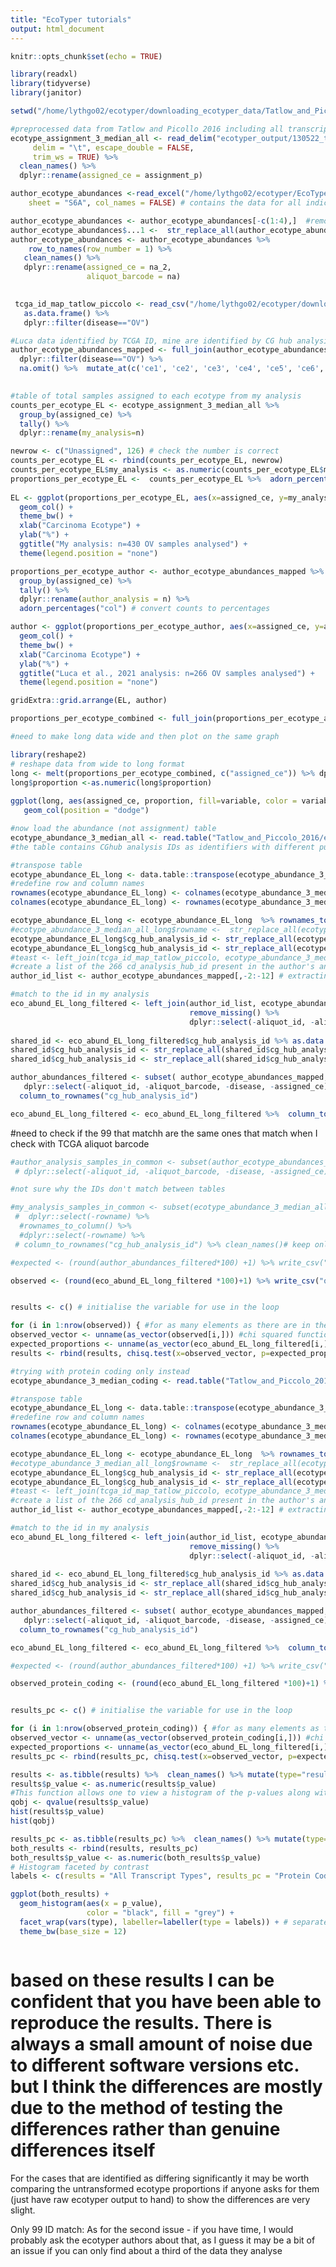 ```yaml
---
title: "EcoTyper tutorials"
output: html_document
---
```


```r
knitr::opts_chunk$set(echo = TRUE)
```
```r
library(readxl)
library(tidyverse)
library(janitor)
```

```r
setwd("/home/lythgo02/ecotyper/downloading_ecotyper_data/Tatlow_and_Piccolo_2016/")
```

```r
#preprocessed data from Tatlow and Picollo 2016 including all transcripts (not protein coding only) with transcript isoforms collapsed to median per gene
ecotype_assignment_3_median_all <- read_delim("ecotyper_output/130522_tatlow_piccolo_2016_for_ecotyper_3_median_all/tatlow_picollo_2016_for_ecotyper_3_median_all_transcripts/B.cells/state_abundances.txt", 
     delim = "\t", escape_double = FALSE, 
     trim_ws = TRUE) %>% 
  clean_names() %>% 
  dplyr::rename(assigned_ce = assignment_p)

```



```r

author_ecotype_abundances <-read_excel("/home/lythgo02/ecotyper/EcoTyper_source_code/1-s2.0-S0092867421010618-mmc6_table_s6_ecotype_abundances.xlsx", 
    sheet = "S6A", col_names = FALSE) # contains the data for all indications from TCGA Tatlow and Picollo., 2016, not just ovarian dataset 

author_ecotype_abundances <- author_ecotype_abundances[-c(1:4),]  #remove additional data in first four rows of table 
author_ecotype_abundances$...1 <-  str_replace_all(author_ecotype_abundances$...1, "\\.", "-") #convert punctuation in ID to the same format as in the ID map from Tatlow and Picollo 2016 
author_ecotype_abundances <- author_ecotype_abundances %>% 
    row_to_names(row_number = 1) %>%  
   clean_names() %>% 
   dplyr::rename(assigned_ce = na_2,
                 aliquot_barcode = na)
   
```

```r
 tcga_id_map_tatlow_piccolo <- read_csv("/home/lythgo02/ecotyper/downloading_ecotyper_data/Tatlow_and_Piccolo_2016/TCGA_ID_MAP.csv") %>% clean_names() %>%
   as.data.frame() %>% 
   dplyr::filter(disease=="OV")
```

```r
#Luca data identified by TCGA ID, mine are identified by CG hub analysis ID (which are contained attached to relevant TCGA ID within ID map)
author_ecotype_abundances_mapped <- full_join(author_ecotype_abundances, tcga_id_map_tatlow_piccolo) %>% 
  dplyr::filter(disease=="OV") %>% 
  na.omit() %>%  mutate_at(c('ce1', 'ce2', 'ce3', 'ce4', 'ce5', 'ce6', 'ce7', 'ce8', 'ce9', 'ce10'), as.numeric)  #266 from the author_ecotype_abundances match up to IDs from the Tatlow and Piccolo ID map (Luca and Steen only included 266 TCGA ovarian cancer samples in their analysis)
 

```

```r
#table of total samples assigned to each ecotype from my analysis
counts_per_ecotype_EL <- ecotype_assignment_3_median_all %>% 
  group_by(assigned_ce) %>% 
  tally() %>% 
  dplyr::rename(my_analysis=n) 

newrow <- c("Unassigned", 126) # check the number is correct
counts_per_ecotype_EL <- rbind(counts_per_ecotype_EL, newrow) 
counts_per_ecotype_EL$my_analysis <- as.numeric(counts_per_ecotype_EL$my_analysis) # converting back to numeric as adding the new "unassigned" row converts to character
proportions_per_ecotype_EL <-  counts_per_ecotype_EL %>%  adorn_percentages("col") # convert counts to percentages
  
EL <- ggplot(proportions_per_ecotype_EL, aes(x=assigned_ce, y=my_analysis, fill=assigned_ce)) +
  geom_col() +
  theme_bw() + 
  xlab("Carcinoma Ecotype") + 
  ylab("%") +
  ggtitle("My analysis: n=430 OV samples analysed") +
  theme(legend.position = "none")

proportions_per_ecotype_author <- author_ecotype_abundances_mapped %>% 
  group_by(assigned_ce) %>% 
  tally() %>% 
  dplyr::rename(author_analysis = n) %>% 
  adorn_percentages("col") # convert counts to percentages

author <- ggplot(proportions_per_ecotype_author, aes(x=assigned_ce, y=author_analysis, fill=assigned_ce)) +
  geom_col() +
  theme_bw() + 
  xlab("Carcinoma Ecotype") + 
  ylab("%") +
  ggtitle("Luca et al., 2021 analysis: n=266 OV samples analysed") +
  theme(legend.position = "none")

gridExtra::grid.arrange(EL, author)
```

```r

proportions_per_ecotype_combined <- full_join(proportions_per_ecotype_author, proportions_per_ecotype_EL)

#need to make long data wide and then plot on the same graph

library(reshape2)
# reshape data from wide to long format
long <- melt(proportions_per_ecotype_combined, c("assigned_ce")) %>% dplyr::rename(proportion=value)
long$proportion <-as.numeric(long$proportion)
  
ggplot(long, aes(assigned_ce, proportion, fill=variable, color = variable)) + 
   geom_col(position = "dodge")
```

```r

#now load the abundance (not assignment) table
ecotype_abundance_3_median_all <- read.table("Tatlow_and_Piccolo_2016/ecotyper_output/130522_tatlow_piccolo_2016_for_ecotyper_3_median_all/tatlow_picollo_2016_for_ecotyper_3_median_all_transcripts/Ecotypes/ecotype_abundance.txt")
#the table contains CGhub analysis IDs as identifiers with different punctuation to the example data provided by the authors

#transpose table
ecotype_abundance_EL_long <- data.table::transpose(ecotype_abundance_3_median_all)
#redefine row and column names
rownames(ecotype_abundance_EL_long) <- colnames(ecotype_abundance_3_median_all)
colnames(ecotype_abundance_EL_long) <- rownames(ecotype_abundance_3_median_all)

ecotype_abundance_EL_long <- ecotype_abundance_EL_long  %>% rownames_to_column( var = "rowname")
#ecotype_abundance_3_median_all_long$rowname <-  str_replace_all(ecotype_abundance_3_median_all_long$rowname, "\\.", "-") %>% as_vector()
ecotype_abundance_EL_long$cg_hub_analysis_id <- str_replace_all(ecotype_abundance_EL_long$rowname, "\\.", "-")
ecotype_abundance_EL_long$cg_hub_analysis_id <- str_replace_all(ecotype_abundance_EL_long$cg_hub_analysis_id, "_median", "") 
#teast <- left_join(tcga_id_map_tatlow_piccolo, ecotype_abundance_3_median_all_long)
#create a list of the 266 cd_analysis_hub_id present in the author's analysis 
author_id_list <- author_ecotype_abundances_mapped[,-2:-12] # extracting the IDs I am interested in

#match to the id in my analysis 
eco_abund_EL_long_filtered <- left_join(author_id_list, ecotype_abundance_EL_long) %>% 
                                        remove_missing() %>% 
                                        dplyr::select(-aliquot_id, -aliquot_barcode, -disease, -rowname)   
                
shared_id <- eco_abund_EL_long_filtered$cg_hub_analysis_id %>% as.data.frame() %>% dplyr::rename("cg_hub_analysis_id"=".")
shared_id$cg_hub_analysis_id <- str_replace_all(shared_id$cg_hub_analysis_id, "_median", "")
shared_id$cg_hub_analysis_id <- str_replace_all(shared_id$cg_hub_analysis_id, "\\.", "-")

author_abundances_filtered <- subset( author_ecotype_abundances_mapped, author_ecotype_abundances_mapped$cg_hub_analysis_id %in% shared_id$cg_hub_analysis_id) %>% 
   dplyr::select(-aliquot_id, -aliquot_barcode, -disease, -assigned_ce) %>% 
  column_to_rownames("cg_hub_analysis_id")

eco_abund_EL_long_filtered <- eco_abund_EL_long_filtered %>%  column_to_rownames("cg_hub_analysis_id")
```

#need to check if the 99 that matchh are the same ones that match when I check with TCGA aliquot barcode

```r

#author_analysis_samples_in_common <- subset(author_ecotype_abundances_mapped,author_ecotype_abundances_mapped$cg_hub_analysis_id %in% ecotype_abundance_3_median_all_long$cg_hub_analysis_id)  %>% 
 # dplyr::select(-aliquot_id, -aliquot_barcode, -disease, -assigned_ce) %>%   column_to_rownames("cg_hub_analysis_id")# keep only the rows from author_ecotype_abundances_mapped for which the cg_hub_analysis_id also appears in ecotype_abundance_median_all_long

#not sure why the IDs don't match between tables

#my_analysis_samples_in_common <- subset(ecotype_abundance_3_median_all_long, ecotype_abundance_3_median_all_long$cg_hub_analysis_id %in% author_ecotype_abundances_mapped$cg_hub_analysis_id) %>% 
 #  dplyr::select(-rowname) %>% 
  #rownames_to_column() %>%  
  #dplyr::select(-rowname) %>% 
 # column_to_rownames("cg_hub_analysis_id") %>% clean_names()# keep only the rows from ecotype_abundance_median_all_long for which the cg_hub_analysis_id also appears in  author_ecotype_abundances_mapped

```


```r

#expected <- (round(author_abundances_filtered*100) +1) %>% write_csv("expected.csv")

observed <- (round(eco_abund_EL_long_filtered *100)+1) %>% write_csv("observed.csv")


results <- c() # initialise the variable for use in the loop

for (i in 1:nrow(observed)) { #for as many elements as there are in the observed table
observed_vector <- unname(as_vector(observed[i,])) #chi squared function will only work on unnamed vectors
expected_proportions <- unname(as_vector(eco_abund_EL_long_filtered[i,])) #to pull out the expected proportions of each ecotype in that sample (is the raw ecotyper results)
results <- rbind(results, chisq.test(x=observed_vector, p=expected_proportions)) } # put the results of the chi squared test on each row into a new table

```

```r

#trying with protein coding only instead
ecotype_abundance_3_median_coding <- read.table("Tatlow_and_Piccolo_2016/ecotyper_output/130522_tatlow_piccolo_2016_for_ecotyper_2_median_all_protein_coding/tatlow_picollo_2016_for_ecotyper_2_median_all/Ecotypes//ecotype_abundance.txt")

#transpose table
ecotype_abundance_EL_long <- data.table::transpose(ecotype_abundance_3_median_coding)
#redefine row and column names
rownames(ecotype_abundance_EL_long) <- colnames(ecotype_abundance_3_median_coding)
colnames(ecotype_abundance_EL_long) <- rownames(ecotype_abundance_3_median_coding)

ecotype_abundance_EL_long <- ecotype_abundance_EL_long  %>% rownames_to_column( var = "rowname")
#ecotype_abundance_3_median_all_long$rowname <-  str_replace_all(ecotype_abundance_3_median_all_long$rowname, "\\.", "-") %>% as_vector()
ecotype_abundance_EL_long$cg_hub_analysis_id <- str_replace_all(ecotype_abundance_EL_long$rowname, "\\.", "-")
ecotype_abundance_EL_long$cg_hub_analysis_id <- str_replace_all(ecotype_abundance_EL_long$cg_hub_analysis_id, "_median", "") 
#teast <- left_join(tcga_id_map_tatlow_piccolo, ecotype_abundance_3_median_all_long)
#create a list of the 266 cd_analysis_hub_id present in the author's analysis 
author_id_list <- author_ecotype_abundances_mapped[,-2:-12] # extracting the IDs I am interested in

#match to the id in my analysis 
eco_abund_EL_long_filtered <- left_join(author_id_list, ecotype_abundance_EL_long) %>% 
                                        remove_missing() %>% 
                                        dplyr::select(-aliquot_id, -aliquot_barcode, -disease, -rowname)   
                
shared_id <- eco_abund_EL_long_filtered$cg_hub_analysis_id %>% as.data.frame() %>% dplyr::rename("cg_hub_analysis_id"=".")
shared_id$cg_hub_analysis_id <- str_replace_all(shared_id$cg_hub_analysis_id, "_median", "")
shared_id$cg_hub_analysis_id <- str_replace_all(shared_id$cg_hub_analysis_id, "\\.", "-")

author_abundances_filtered <- subset( author_ecotype_abundances_mapped, author_ecotype_abundances_mapped$cg_hub_analysis_id %in% shared_id$cg_hub_analysis_id) %>% 
   dplyr::select(-aliquot_id, -aliquot_barcode, -disease, -assigned_ce) %>% 
  column_to_rownames("cg_hub_analysis_id")

eco_abund_EL_long_filtered <- eco_abund_EL_long_filtered %>%  column_to_rownames("cg_hub_analysis_id")
```

```r

#expected <- (round(author_abundances_filtered*100) +1) %>% write_csv("expected.csv")

observed_protein_coding <- (round(eco_abund_EL_long_filtered *100)+1) %>% write_csv("observed_protein_coding.csv")


results_pc <- c() # initialise the variable for use in the loop

for (i in 1:nrow(observed_protein_coding)) { #for as many elements as there are in the observed table
observed_vector <- unname(as_vector(observed_protein_coding[i,])) #chi squared function will only work on unnamed vectors
expected_proportions <- unname(as_vector(eco_abund_EL_long_filtered[i,])) #to pull out the expected proportions of each ecotype in that sample (is the raw ecotyper results)
results_pc <- rbind(results_pc, chisq.test(x=observed_vector, p=expected_proportions)) } # put the results of the chi squared test on each row into a new table

```

```r
results <- as.tibble(results) %>%  clean_names() %>% mutate(type="results")
results$p_value <- as.numeric(results$p_value)
#This function allows one to view a histogram of the p-values along with line plots of the q-values and local FDR values versus p-values. The pi_0 estimate is also displayed.
qobj <- qvalue(results$p_value)
hist(results$p_value)
hist(qobj)
```

```r

results_pc <- as.tibble(results_pc) %>%  clean_names() %>% mutate(type="results_pc")
both_results <- rbind(results, results_pc)
both_results$p_value <- as.numeric(both_results$p_value)
# Histogram faceted by contrast
labels <- c(results = "All Transcript Types", results_pc = "Protein Coding Transcripts Only")

ggplot(both_results) +
  geom_histogram(aes(x = p_value),
                 color = "black", fill = "grey") +
  facet_wrap(vars(type), labeller=labeller(type = labels)) + # separate plots
  theme_bw(base_size = 12)



```


# based on these results I can be confident that you have been able to reproduce the results. There is always a small amount of noise due to different software versions etc. but I think the differences are mostly due to the method of testing the differences rather than genuine differences itself



For the cases that are identified as differing significantly it may be worth comparing the untransformed ecotype proportions if anyone asks for them (just have raw ecotyper output to hand) to show the differences are very slight. 

Only 99 ID match:
As for the second issue - if you have time, I would probably ask the ecotyper authors about that, as I guess it may be a bit of an issue if you can only find about a third of the data they analyse